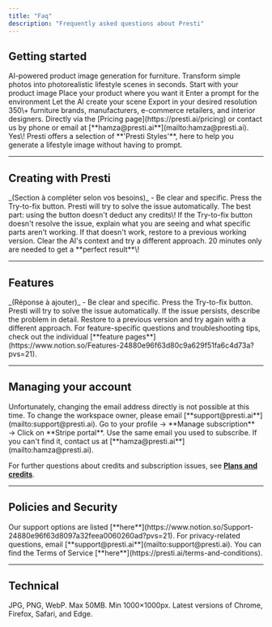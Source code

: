 ```yaml
---
title: "Faq"
description: "Frequently asked questions about Presti"
---
```


## Getting started

<AccordionGroup>
  <Accordion title="What is Presti.ai?">
    AI-powered product image generation for furniture. Transform simple photos into photorealistic lifestyle scenes in seconds.
  </Accordion>
  <Accordion title="How does it work?">
    <Steps>
      <Step title="Upload product photo">
        Start with your product image
      </Step>
      <Step title="Position on canvas">
        Place your product where you want it
      </Step>
      <Step title="Describe desired scene">
        Enter a prompt for the environment
      </Step>
      <Step title="AI generates environment">
        Let the AI create your scene
      </Step>
      <Step title="Download result">
        Export in your desired resolution
      </Step>
    </Steps>
  </Accordion>
  <Accordion title="Who uses Presti.ai?">
    350\+ furniture brands, manufacturers, e-commerce retailers, and interior designers.
  </Accordion>
  <Accordion title="How do I subscribe?">
    Directly via the [Pricing page](https://presti.ai/pricing) or contact us by phone or email at [**hamza@presti.ai**](mailto:hamza@presti.ai).
  </Accordion>
  <Accordion title="Can I start from examples?">
    Yes\! Presti offers a selection of **'Presti Styles'**, here to help you generate a lifestyle image without having to prompt.
  </Accordion>
</AccordionGroup>

---

## Creating with Presti

<AccordionGroup>
  <Accordion title="How to make sure to get a perfect result with Presti?">
    _(Section à compléter selon vos besoins)_
  </Accordion>
  <Accordion title="How should I structure my prompts for the best results?">
    - Be clear and specific.
  </Accordion>
  <Accordion title="What should I do when I hit an error?">
    <Steps>
      <Step title="Try-to-fix button">
        Press the Try-to-fix button. Presti will try to solve the issue automatically. The best part: using the button doesn't deduct any credits\!
      </Step>
      <Step title="Investigate">
        If the Try-to-fix button doesn't resolve the issue, explain what you are seeing and what specific parts aren't working.
      </Step>
      <Step title="Restore">
        If that doesn't work, restore to a previous working version. Clear the AI's context and try a different approach.
      </Step>
    </Steps>
  </Accordion>
  <Accordion title="How long does it take to complete a project?">
    20 minutes only are needed to get a **perfect result**\!
  </Accordion>
</AccordionGroup>

---

## Features

<AccordionGroup>
  <Accordion title="Where do I find the Editing Tools?">
    _(Réponse à ajouter)_
  </Accordion>
  <Accordion title="Can I rename a product?">
    - Be clear and specific.
  </Accordion>
  <Accordion title="Can I collaborate on my projects?">
    <Steps>
      <Step title="Try-to-fix button">
        Press the Try-to-fix button. Presti will try to solve the issue automatically.
      </Step>
      <Step title="Investigate">
        If the issue persists, describe the problem in detail.
      </Step>
      <Step title="Restore">
        Restore to a previous version and try again with a different approach.
      </Step>
    </Steps>
  </Accordion>
  <Accordion title="How do I see my history?">
    For feature-specific questions and troubleshooting tips, check out the individual [**feature pages**](https://www.notion.so/Features-24880e96f63d80c9a629f51fa6c4d73a?pvs=21).
  </Accordion>
</AccordionGroup>

---

## Managing your account

<AccordionGroup>
  <Accordion title="Can I change the email I use to login?">
    Unfortunately, changing the email address directly is not possible at this time.
  </Accordion>
  <Accordion title="Can I change the workspace owner?">
    To change the workspace owner, please email [**support@presti.ai**](mailto:support@presti.ai).
  </Accordion>
  <Accordion title="Where can I find my invoices?">
    Go to your profile → **Manage subscription** → Click on **Stripe portal**.
  </Accordion>
  <Accordion title="What email should I use in the Stripe Portal?">
    Use the same email you used to subscribe. If you can't find it, contact us at [**hamza@presti.ai**](mailto:hamza@presti.ai).
  </Accordion>
</AccordionGroup>

For further questions about credits and subscription issues, see [**Plans and credits**](https://docs.presti.ai/plans-and-credits).

---

## Policies and Security

<AccordionGroup>
  <Accordion title="How can I get support?">
    Our support options are listed [**here**](https://www.notion.so/Support-24880e96f63d8097a32feea0060260ad?pvs=21).
  </Accordion>
  <Accordion title="Where can I find Presti's privacy policy?">
    For privacy-related questions, email [**support@presti.ai**](mailto:support@presti.ai).
  </Accordion>
  <Accordion title="Where can I find Presti's Terms of Service?">
    You can find the Terms of Service [**here**](https://presti.ai/terms-and-conditions).
  </Accordion>
</AccordionGroup>

---

## Technical

<AccordionGroup>
  <Accordion title="What formats are supported?">
    JPG, PNG, WebP. Max 50MB. Min 1000×1000px.
  </Accordion>
  <Accordion title="Which browsers work?">
    Latest versions of Chrome, Firefox, Safari, and Edge.
  </Accordion>
</AccordionGroup>
